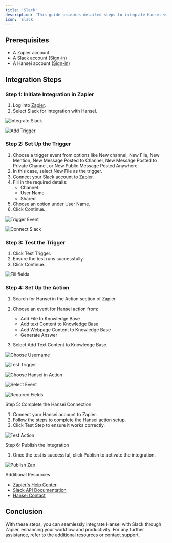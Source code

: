 ```yaml
---
title: 'Slack'
description: 'This guide provides detailed steps to integrate Hansei with Slack using Zapier'
icon: 'slack'
---
```


## Prerequisites

- A Zapier account 
- A Slack account ([Sign-in](https://slack.com/intl/en-in/help/articles/212681477-Sign-in-to-Slack))
- A Hansei account ([Sign-in](https://hansei.app/login))

## Integration Steps

### Step 1: Initiate Integration in Zapier
1. Log into [Zapier](https://zapier.com/sign-up?utm_adgroup=brand_existing&gclid=CjwKCAiAjrarBhAWEiwA2qWdCGW11lcQCuGxav7Rwok_QPsNlNLmN_SPBZg-3-0tpJP_n5DdQorAsxoCPaoQAvD_BwE&utm_medium=cpc&utm_term=zapier%20account&gad_source=1&utm_content=1007808&utm_source=google&utm_campaign=gaw-gbl-nua-search-brand-remarketing).
2. Select Slack for integration with Hansei.

<img
  src="/images/slack/1.png"
  alt="Integrate Slack"
/>

<img
  src="/images/slack/2.png"
  alt="Add Trigger"
/>

### Step 2: Set Up the Trigger

1. Choose a trigger event from options like New channel, New File, New Mention, New Message Posted to Channel, New Message Posted to Private Channel, or New Public Message Posted Anywhere.
2. In this case, select New File as the trigger.
3. Connect your Slack account to Zapier.
4. Fill in the required details:
   - Channel
   - User Name
   - Shared
5. Choose an option under User Name.
6. Click Continue.

<img
  src="/images/slack/3.png"
  alt="Trigger Event"
/>

<img
  src="/images/slack/4.png"
  alt="Connect Slack"
/>

### Step 3: Test the Trigger
1. Click Test Trigger.
2. Ensure the test runs successfully.
3. Click Continue.

<img
  src="/images/slack/5.png"
  alt="Fill fields"
/>

### Step 4: Set Up the Action

1. Search for Hansei in the Action section of Zapier.
2. Choose an event for Hansei action from:
   - Add File to Knowledge Base
   - Add text Content to Knowledge Base
   - Add Webpage Content to Knowledge Base
   - Generate Answer

3. Select Add Text Content to Knowledge Base.

<img
  src="/images/slack/6.png"
  alt="Choose Username"
/>

<img
  src="/images/slack/7.png"
  alt="Test Trigger"
/>

<img
  src="/images/slack/8.png"
  alt="Choose Hansei in Action"
/>

<img
  src="/images/slack/9.png"
  alt="Select Event"
/>

<img
  src="/images/slack/10.png"
  alt="Required Fields"
/>

Step 5: Complete the Hansei Connection

1. Connect your Hansei account to Zapier.
2. Follow the steps to complete the Hansei action setup.
3. Click Test Step to ensure it works correctly.

<img
  src="/images/slack/11.png"
  alt="Test Action"
/>

Step 6: Publish the Integration
1. Once the test is successful, click Publish to activate the integration.

<img
  src="/images/slack/12.png"
  alt="Publish Zap"
/>

Additional Resources

- [Zapier's Help Center](https://zapier.com/help/)
- [Slack API Documentation](https://api.slack.com/docs)
- [Hansei Contact](https://hansei.app/contact)

## Conclusion

With these steps, you can seamlessly integrate Hansei with Slack through Zapier, enhancing your workflow and productivity. For any further assistance, refer to the additional resources or contact support.